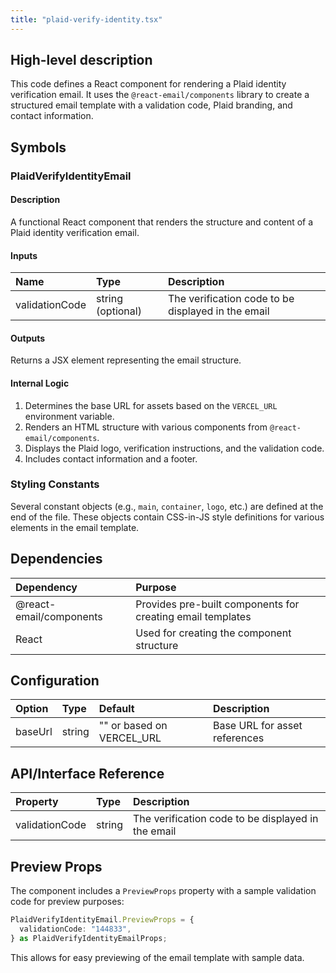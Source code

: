 ```yaml
---
title: "plaid-verify-identity.tsx"
---
```


## High-level description
This code defines a React component for rendering a Plaid identity verification email. It uses the `@react-email/components` library to create a structured email template with a validation code, Plaid branding, and contact information.

## Symbols

### PlaidVerifyIdentityEmail
#### Description
A functional React component that renders the structure and content of a Plaid identity verification email.

#### Inputs
| Name | Type | Description |
|:-----|:-----|:------------|
| validationCode | string (optional) | The verification code to be displayed in the email |

#### Outputs
Returns a JSX element representing the email structure.

#### Internal Logic
1. Determines the base URL for assets based on the `VERCEL_URL` environment variable.
2. Renders an HTML structure with various components from `@react-email/components`.
3. Displays the Plaid logo, verification instructions, and the validation code.
4. Includes contact information and a footer.

### Styling Constants
Several constant objects (e.g., `main`, `container`, `logo`, etc.) are defined at the end of the file. These objects contain CSS-in-JS style definitions for various elements in the email template.

## Dependencies
| Dependency | Purpose |
|:-----------|:--------|
| @react-email/components | Provides pre-built components for creating email templates |
| React | Used for creating the component structure |

## Configuration
| Option | Type | Default | Description |
|:-------|:-----|:--------|:------------|
| baseUrl | string | "" or based on VERCEL_URL | Base URL for asset references |

## API/Interface Reference
| Property | Type | Description |
|:---------|:-----|:------------|
| validationCode | string | The verification code to be displayed in the email |

## Preview Props
The component includes a `PreviewProps` property with a sample validation code for preview purposes:

```typescript
PlaidVerifyIdentityEmail.PreviewProps = {
  validationCode: "144833",
} as PlaidVerifyIdentityEmailProps;
```

This allows for easy previewing of the email template with sample data.